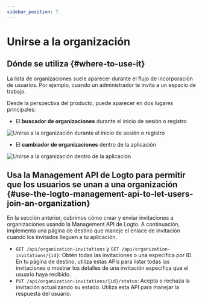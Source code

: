 ```yaml
---
sidebar_position: 7
---
```


# Unirse a la organización

## Dónde se utiliza \{#where-to-use-it}

La lista de organizaciones suele aparecer durante el flujo de incorporación de usuarios. Por ejemplo, cuando un administrador te invita a un espacio de trabajo.

Desde la perspectiva del producto, puede aparecer en dos lugares principales:

- El **buscador de organizaciones** durante el inicio de sesión o registro

<img
  src="/img/assets/join-organization-on-sign-in-or-sign-up.png"
  alt="Unirse a la organización durante el inicio de sesión o registro"
/>

- El **cambiador de organizaciones** dentro de la aplicación

<img
  src="/img/assets/join-organization-in-app.png"
  alt="Unirse a la organización dentro de la aplicación"
/>

## Usa la Management API de Logto para permitir que los usuarios se unan a una organización \{#use-the-logto-management-api-to-let-users-join-an-organization}

En la sección anterior, cubrimos cómo crear y enviar invitaciones a organizaciones usando la Management API de Logto.
A continuación, implementa una página de destino que maneje el enlace de invitación cuando los invitados lleguen a tu aplicación.

- `GET /api/organization-invitations` y `GET /api/organization-invitations/{id}`: Obtén todas las invitaciones o una específica por ID.
  En tu página de destino, utiliza estas APIs para listar todas las invitaciones o mostrar los detalles de una invitación específica que el usuario haya recibido.
- `PUT /api/organization-invitations/{id}/status`: Acepta o rechaza la invitación actualizando su estado.
  Utiliza esta API para manejar la respuesta del usuario.
